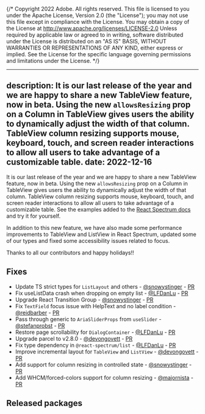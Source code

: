 {/* Copyright 2022 Adobe. All rights reserved.
This file is licensed to you under the Apache License, Version 2.0 (the "License");
you may not use this file except in compliance with the License. You may obtain a copy
of the License at http://www.apache.org/licenses/LICENSE-2.0
Unless required by applicable law or agreed to in writing, software distributed under
the License is distributed on an "AS IS" BASIS, WITHOUT WARRANTIES OR REPRESENTATIONS
OF ANY KIND, either express or implied. See the License for the specific language
governing permissions and limitations under the License. */}


---
description: It is our last release of the year and we are happy to share a new TableView feature, now in beta. Using the new `allowsResizing` prop on a Column in TableView gives users the ability to dynamically adjust the width of that column. TableView column resizing supports mouse, keyboard, touch, and screen reader interactions to allow all users to take advantage of a customizable table.
date: 2022-12-16
---

It is our last release of the year and we are happy to share a new TableView feature, now in beta. Using the new `allowsResizing` prop on a Column in TableView gives users the ability to dynamically adjust the width of that column. TableView column resizing supports mouse, keyboard, touch, and screen reader interactions to allow all users to take advantage of a customizable table. See the examples added to the [React Spectrum docs](https://react-spectrum.adobe.com/react-spectrum/TableView.html#column-resizing) and try it for yourself.

In addition to this new feature, we have also made some performance improvements to TableView and ListView in React Spectrum, updated some of our types and fixed some accessibility issues related to focus. 

Thanks to all our contributors and happy holidays!!

## Fixes
- Update TS strict types for `ListLayout` and others - [@snowystinger](https://github.com/snowystinger) - [PR](https://github.com/adobe/react-spectrum/pull/3544)
- Fix useListData crash when dropping on empty list - [@LFDanLu](https://github.com/LFDanLu) - [PR](https://github.com/adobe/react-spectrum/pull/3769)
- Upgrade React Transition Group - [@snowystinger](https://github.com/snowystinger) - [PR](https://github.com/adobe/react-spectrum/pull/3706)
- Fix `TextField` focus issue with HelpText and no label condition - [@reidbarber](https://github.com/reidbarber) - [PR](https://github.com/adobe/react-spectrum/pull/3621)
- Pass through generic to `AriaSliderProps` from `useSlider` - [@stefanprobst](https://github.com/stefanprobst) - [PR](https://github.com/adobe/react-spectrum/pull/3611)
- Restore page scrollability for `DialogContainer`  - [@LFDanLu](https://github.com/LFDanLu) - [PR](https://github.com/adobe/react-spectrum/pull/3784)
- Upgrade parcel to v2.8.0 - [@devongovett](https://github.com/devongovett) - [PR](https://github.com/adobe/react-spectrum/pull/3729)
- Fix type dependency in `@react-spectrum/list` - [@LFDanLu](https://github.com/LFDanLu) - [PR](https://github.com/adobe/react-spectrum/pull/3808)
- Improve incremental layout for `TableView` and `ListView` - [@devongovett](https://github.com/devongovett) - [PR](https://github.com/adobe/react-spectrum/pull/3795)
- Add support for column resizing in controlled state - [@snowystinger](https://github.com/snowystinger) - [PR](https://github.com/adobe/react-spectrum/pull/3672)
- Add WHCM/forced-colors support for column resizing - [@majornista](https://github.com/majornista) - [PR](https://github.com/adobe/react-spectrum/pull/3818)

## Released packages
```

```
